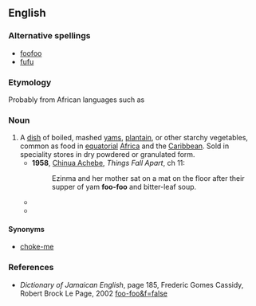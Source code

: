 {{also|fufú}}
==English==
{{wikipedia|fufu|foo-foo}}

===Alternative spellings===
* [[foofoo]]
* [[fufu]]

===Etymology===
Probably from African languages such as {{etyl|ln|en}} {{term|fufú||lang=ln}}

===Noun===
{{en-noun|-}}

# A [[dish]] of boiled, mashed [[yam]]s, [[plantain]], or other starchy vegetables, common as food in [[equatorial]] [[Africa]] and the [[Caribbean]]. Sold in speciality stores {{US}} in dry powdered or granulated form. 
#* '''1958''', [[w:Chinua_Achebe|Chinua Achebe]], ''Things Fall Apart'', ch 11:
#*: Ezinma and her mother sat on a mat on the floor after their supper of yam '''foo-foo''' and bitter-leaf soup.
#*{{quote-book|title=The concubine‎|page=45|author=Elechi Amadi|year=1991|passage=There was so much fish and meat in the soup that they had to put them on a separate plate, to facilitate the free movement of their balls of '''foo-foo''' in the soup}}
#*{{quote-book|title=Folk Stories from Southern Nigeria‎|page=35|author=Elphinstone Dayrell|year=2007|passage=The king, however, refused to do this; but as he was rather sorry for the tortoise, he said he would present him with a magic '''foo-foo''' tree, which would the tortoise and his family with food....Every day it dropped '''foo-foo''' and soup on the ground.|url=http://books.google.com/books?id=EDw0VM2zfiMC&pg=PA35&dq=-foofoo+foo-foo&lr=&ei=tXGzSqT2NZKUyQTf-p3tAg#v=onepage&q=-foofoo foo-foo&f=false}}

====Synonyms====
*{{sense|dish of yams etc}} [[choke-me]] {{i|Caribbean}}

===References===
*''Dictionary of Jamaican English‎'', page 185, Frederic Gomes Cassidy, Robert Brock Le Page, 2002 [http://books.google.com/books?id=_lmFzFgsTZYC&pg=PA185&dq=-foofoo+foo-foo&lr=&ei=tXGzSqT2NZKUyQTf-p3tAg#v=onepage&q=-foofoo foo-foo&f=false]